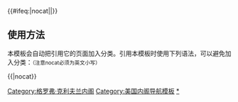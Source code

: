 {{Navbox
|name = Grover Cleveland 24 cabinet
|title = [[美国总统]][[格罗弗·克利夫兰]][[美国总统内阁列表|内阁]]（1893年–1897年）
|image = [[File:Grover Cleveland portrait2.jpg|120px|格罗弗•克利夫兰，第二十四任美国总统。]]

|group1 =[[美国副总统|副总统]]
|list1=[[阿德莱·E·史蒂文森一世]]（1893年–1897年）

|group2=[[美国国务卿|国务卿]]
|list2=[[葛礼山|沃尔特·Q·格雷沙姆]]（1885年–1889年） – [[理查德·奥尔尼]]（1895年–1897年）

|group3=[[美国财政部长|财政部长]]
|list3=[[约翰·G·卡莱尔]]（1893年–1897年）

|group4=[[美国战争部长|战争部长]]
|list4=[[丹尼尔·S·拉蒙特]]（1893年–1897年）

|group5=[[美国司法部长|司法部长]]
|list5= [[理查德·奥尔尼]]（1893年–1895年） – [[贾德森·哈蒙]]（1895年–1897年）

|group6=[[美国邮政部长|邮政部长]]
|list6=[[威尔逊·S·比斯尔]]（1893年–1895年） – [[威廉·莱恩·威尔逊]]（1895年–1897年）

|group7=[[美国海军部长|海军部长]]
|list7=[[希拉里·A·赫伯特]]（1893年–1897年）

|group8=[[美国内政部长|内政部长]]
|list8=[[M·霍克·史密斯]]（1893年–1896年） – [[戴维·R·弗朗西斯]]（1896年–1897年）

|group9=[[美国农业部长|农业部长]]
|list9=[[朱利葉斯·斯特林·莫頓]]（1893年–1897年）

}}<includeonly>{{#ifeq:{{{1}}}|nocat||[[Category:格罗弗·克利夫兰内阁]]}}</includeonly><noinclude>

== 使用方法 ==
本模板会自动把引用它的页面加入分类。引用本模板时使用下列语法，可以避免加入分类：<small>（注意nocat必须为英文小写）</small>
 
<nowiki>{{</nowiki>{{PAGENAME}}<nowiki>|nocat}}</nowiki>

[[Category:美国内阁导航模板]]
[[Category:格罗弗·克利夫兰内阁|*]]
</noinclude>
